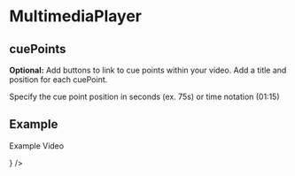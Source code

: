 


<Meta
  title="Components/MultimediaPlayer/Video/cuePoints"
  component={MultimediaPlayer}
/>

# MultimediaPlayer

## cuePoints

**Optional:** Add buttons to link to cue points within your video. Add a title and position for each cuePoint.

Specify the cue point position in seconds (ex. 75s) or time notation (01:15)

## Example

<Canvas>
  <MultimediaPlayer
    sources={[
      {
        type: 'mp4',
        source: puppies,
      },
    ]}
    cuePoints={[
      { name: 'End of Intro', time: '15s' },
      { name: 'Second topic', time: '00:30' },
      { name: '', time: '00:45' },
    ]}
    figCaption={<p>Example Video</p>}
  />
</Canvas>
